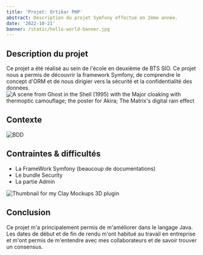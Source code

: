 ```yaml
---
title: 'Projet: Ortikar PHP'
abstract: Description du projet Symfony effectué en 2ème année.
date: '2022-10-21'
banner: /static/hello-world-banner.jpg
---
```


## Description du projet


Ce projet a été réalisé au sein de l'école en deuxième de BTS SIO. Ce projet nous a permis de découvrir la framework Symfony, de comprendre le concept d'ORM et de nous dirigier vers la sécurité et la confidentialité des données. 
![A scene from Ghost in the Shell (1995) with the Major cloaking with thermoptic camouflage; the poster for Akira; The Matrix's digital rain effect](/static/symfony.png)


## Contexte

![BDD](/static/bdd.png)

## Contraintes & difficultés


- La FrameWork Symfony (beaucoup de documentations)
- Le bundle Security
- La partie Admin


![Thumbnail for my Clay Mockups 3D plugin](/static/admin.png)

## Conclusion



Ce projet m'a principalement permis de m'améliorer dans le langage Java. Les dates de début et de fin de rendu m'ont habitué au travail en entreprise et m'ont permis de m'entendre avec mes collaborateurs et de savoir trouver un consensus. 